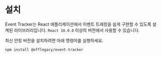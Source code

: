 # 설치

Event Tracker는 React 애플리케이션에서 이벤트 트래킹을 쉽게 구현할 수 있도록 설계된 라이브러리입니다. `React 18.0.0` 이상의 버전에서 사용할 수 있습니다.

최신 안정 버전을 설치하려면 아래 명령어를 실행하세요.

```shell npm2yarn
npm install @offlegacy/event-tracker
```
